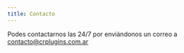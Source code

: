 ```yaml
---
title: Contacto
---
```


Podes contactarnos las 24/7 por enviándonos un correo a [contacto@crplugins.com.ar](mailto:contacto@crplugins.com.ar)
